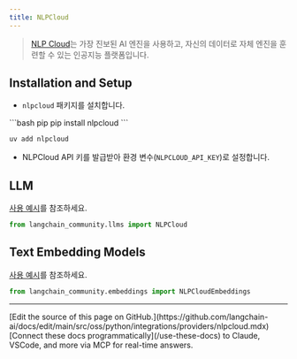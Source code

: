 ```yaml
---
title: NLPCloud
---
```


>[NLP Cloud](https://docs.nlpcloud.com/#introduction)는 가장 진보된 AI 엔진을 사용하고, 자신의 데이터로 자체 엔진을 훈련할 수 있는 인공지능 플랫폼입니다.


## Installation and Setup

- `nlpcloud` 패키지를 설치합니다.

<CodeGroup>
```bash pip
pip install nlpcloud
```

```bash uv
uv add nlpcloud
```
</CodeGroup>

- NLPCloud API 키를 발급받아 환경 변수(`NLPCLOUD_API_KEY`)로 설정합니다.


## LLM

[사용 예시](/oss/python/integrations/llms/nlpcloud)를 참조하세요.

```python
from langchain_community.llms import NLPCloud
```

## Text Embedding Models

[사용 예시](/oss/python/integrations/text_embedding/nlp_cloud)를 참조하세요.

```python
from langchain_community.embeddings import NLPCloudEmbeddings
```

---

<Callout icon="pen-to-square" iconType="regular">
    [Edit the source of this page on GitHub.](https://github.com/langchain-ai/docs/edit/main/src/oss/python/integrations/providers/nlpcloud.mdx)
</Callout>
<Tip icon="terminal" iconType="regular">
    [Connect these docs programmatically](/use-these-docs) to Claude, VSCode, and more via MCP for    real-time answers.
</Tip>
